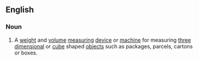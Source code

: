 ==English==

===Noun===
{{en-noun|s}}

# A [[weight]] and [[volume]] [[measuring]] [[device]] or [[machine]] for measuring [[three dimensional]] or [[cube]] shaped [[objects]] such as packages, parcels, cartons or boxes.